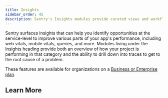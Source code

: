```yaml
---
title: Insights
sidebar_order: 45
description: Sentry's Insights modules provide curated views and workflows to help you identify and fix performance issues faster.
---
```


Sentry surfaces insights that can help you identify opportunities at the service-level to improve various parts of your app's performance, including web vitals, mobile vitals, queries, and more. Modules living under the Insights heading provide both an overview of how your project is performing in that category and the ability to drill down into traces to get to the root cause of a problem.

<Note>

These features are available for organizations on a <a href="https://sentry.io/pricing/" target="_blank">Business or Enterprise plan</a>.

</Note>

## Learn More

<PageGrid />
